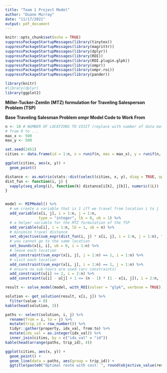 ```yaml
---
title: "Team 1 Project Model"
author: "Duane Murray"
date: "11/17/2021"
output: pdf_document
---
```


```r
knitr::opts_chunk$set(echo = TRUE)
suppressPackageStartupMessages(library(tinytex))
suppressPackageStartupMessages(library(magrittr))
suppressPackageStartupMessages(library(dplyr))
suppressPackageStartupMessages(library(ROI))
suppressPackageStartupMessages(library(ROI.plugin.glpk))
suppressPackageStartupMessages(library(ompr))
suppressPackageStartupMessages(library(ompr.roi))
suppressPackageStartupMessages(library(pander))

library(knitr)
#library(dplyr)
library(ggplot2)
```


**Miller-Tucker-Zemlin (MTZ) formulation for Traveling Salesperson Problem (TSP)**

\begin{align}
\text{min} \quad & \sum_{i = 1}^{n} \sum_{j = 1, j \neq i}^{n} c_{ij} x_{ij}, \\
\text{subject to} \\
& \sum_{i=1, i \neq j}^{n} x_{ij} = 1, \quad j=1,2,…,n,\\
& \sum_{j=1, j \neq i}^{n} x_{ij} = 1, \quad i=1,2,…,n,\\
& u_i - u_j + n x_{ij} \leq n-1, \quad 2 \leq i \neq j \leq n, \\
& x_{ij} \in \{0,1\} \quad i, j =1,2,…,n, \quad i \neq j, \\
& u_i \in \mathbb{R}^+ \quad i=1,2,…,n.
\end{align}

**Base Traveling Salesman Problem ompr Model Code to Work From**
```r
n <- 10 # NUMBER OF LOCATIONS TO VISIT (replace with number of data matrix rows)
# from 0 to ...
max_x <- 500
max_y <- 500

set.seed(2451)
cities <- data.frame(id = 1:n, x = runif(n, max = max_x), y = runif(n, max = max_y))

ggplot(cities, aes(x, y)) + 
  geom_point()

distance <- as.matrix(stats::dist(select(cities, x, y), diag = TRUE, upper = TRUE))
dist_fun <- function(i, j) {
  vapply(seq_along(i), function(k) distance[i[k], j[k]], numeric(1L))
}


model <- MIPModel() %>%
  # we create a variable that is 1 iff we travel from location i to j
  add_variable(x[i, j], i = 1:n, j = 1:n, 
               type = "integer", lb = 0, ub = 1) %>%
  # a helper variable for the MTZ formulation of the TSP
  add_variable(u[i], i = 1:n, lb = 1, ub = n) %>% 
  # minimize travel distance
  set_objective(sum_expr(dist_fun(i, j) * x[i, j], i = 1:n, j = 1:n), "min") %>%
  # you cannot go to the same location
  set_bounds(x[i, i], ub = 0, i = 1:n) %>%
  # leave each location
  add_constraint(sum_expr(x[i, j], j = 1:n) == 1, i = 1:n) %>%
  # visit each location
  add_constraint(sum_expr(x[i, j], i = 1:n) == 1, j = 1:n) %>%
  # ensure no sub-tours are used (arc constraints)
  add_constraint(u[i] >= 2, i = 2:n) %>% 
  add_constraint(u[i] - u[j] + 1 <= (n - 1) * (1 - x[i, j]), i = 2:n, j = 2:n)

result <- solve_model(model, with_ROI(solver = "glpk", verbose = TRUE))

solution <- get_solution(result, x[i, j]) %>% 
  filter(value > 0) 
kable(head(solution, 3))

paths <- select(solution, i, j) %>% 
  rename(from = i, to = j) %>% 
  mutate(trip_id = row_number()) %>% 
  tidyr::gather(property, idx_val, from:to) %>% 
  mutate(idx_val = as.integer(idx_val)) %>% 
  inner_join(cities, by = c("idx_val" = "id"))
kable(head(arrange(paths, trip_id), 4))

ggplot(cities, aes(x, y)) + 
  geom_point() + 
  geom_line(data = paths, aes(group = trip_id)) + 
  ggtitle(paste0("Optimal route with cost: ", round(objective_value(result), 2)))
```
